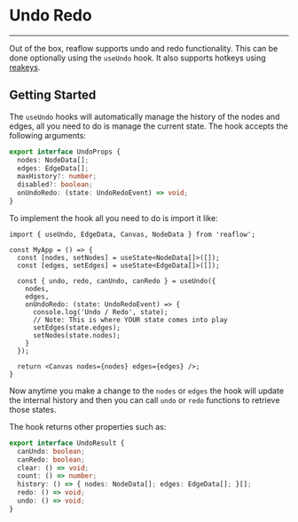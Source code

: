 
<Meta title="Docs/Helpers/Undo Redo" />

# Undo Redo

---

Out of the box, reaflow supports undo and redo functionality. This can be
done optionally using the `useUndo` hook. It also supports hotkeys using
[reakeys](https://github.com/reaviz/reakeys).

## Getting Started
The `useUndo` hooks will automatically manage the history of the
nodes and edges, all you need to do is manage the current state.
The hook accepts the following arguments:

```ts
export interface UndoProps {
  nodes: NodeData[];
  edges: EdgeData[];
  maxHistory?: number;
  disabled?: boolean;
  onUndoRedo: (state: UndoRedoEvent) => void;
}
```

To implement the hook all you need to do is import it like:

```tsx
import { useUndo, EdgeData, Canvas, NodeData } from 'reaflow';

const MyApp = () => {
  const [nodes, setNodes] = useState<NodeData[]>([]);
  const [edges, setEdges] = useState<EdgeData[]>([]);

  const { undo, redo, canUndo, canRedo } = useUndo({
    nodes,
    edges,
    onUndoRedo: (state: UndoRedoEvent) => {
      console.log('Undo / Redo', state);
      // Note: This is where YOUR state comes into play
      setEdges(state.edges);
      setNodes(state.nodes);
    }
  });

  return <Canvas nodes={nodes} edges={edges} />;
}
```

Now anytime you make a change to the `nodes` or `edges` the
hook will update the internal history and then you can
call `undo` or `redo` functions to retrieve those states.

The hook returns other properties such as:

```ts
export interface UndoResult {
  canUndo: boolean;
  canRedo: boolean;
  clear: () => void;
  count: () => number;
  history: () => { nodes: NodeData[]; edges: EdgeData[]; }[];
  redo: () => void;
  undo: () => void;
}
```
